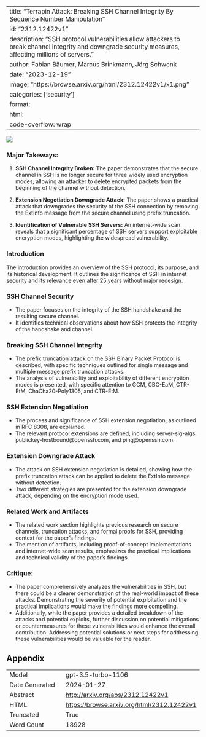 
---
title: "Terrapin Attack: Breaking SSH Channel Integrity By Sequence Number Manipulation"
id: "2312.12422v1"
description: "SSH protocol vulnerabilities allow attackers to break channel integrity and downgrade security measures, affecting millions of servers."
author: Fabian Bäumer, Marcus Brinkmann, Jörg Schwenk
date: "2023-12-19"
image: "https://browse.arxiv.org/html/2312.12422v1/x1.png"
categories: ['security']
format:
  html:
    code-overflow: wrap
---

![](https://browse.arxiv.org/html/2312.12422v1/x1.png)

### Major Takeways:

1. **SSH Channel Integrity Broken:** The paper demonstrates that the secure channel in SSH is no longer secure for three widely used encryption modes, allowing an attacker to delete encrypted packets from the beginning of the channel without detection.

2. **Extension Negotiation Downgrade Attack:** The paper shows a practical attack that downgrades the security of the SSH connection by removing the ExtInfo message from the secure channel using prefix truncation.

3. **Identification of Vulnerable SSH Servers:** An internet-wide scan reveals that a significant percentage of SSH servers support exploitable encryption modes, highlighting the widespread vulnerability.

### Introduction

The introduction provides an overview of the SSH protocol, its purpose, and its historical development. It outlines the significance of SSH in internet security and its relevance even after 25 years without major redesign.

### SSH Channel Security

- The paper focuses on the integrity of the SSH handshake and the resulting secure channel.
- It identifies technical observations about how SSH protects the integrity of the handshake and channel.

### Breaking SSH Channel Integrity

- The prefix truncation attack on the SSH Binary Packet Protocol is described, with specific techniques outlined for single message and multiple message prefix truncation attacks.
- The analysis of vulnerability and exploitability of different encryption modes is presented, with specific attention to GCM, CBC-EaM, CTR-EtM, ChaCha20-Poly1305, and CTR-EtM.

### SSH Extension Negotiation

- The process and significance of SSH extension negotiation, as outlined in RFC 8308, are explained.
- The relevant protocol extensions are defined, including server-sig-algs, publickey-hostbound@openssh.com, and ping@openssh.com.

### Extension Downgrade Attack

- The attack on SSH extension negotiation is detailed, showing how the prefix truncation attack can be applied to delete the ExtInfo message without detection.
- Two different strategies are presented for the extension downgrade attack, depending on the encryption mode used.

### Related Work and Artifacts

- The related work section highlights previous research on secure channels, truncation attacks, and formal proofs for SSH, providing context for the paper's findings.
- The mention of artifacts, including proof-of-concept implementations and internet-wide scan results, emphasizes the practical implications and technical validity of the paper's findings.

### Critique:

- The paper comprehensively analyzes the vulnerabilities in SSH, but there could be a clearer demonstration of the real-world impact of these attacks. Demonstrating the severity of potential exploitation and the practical implications would make the findings more compelling.
- Additionally, while the paper provides a detailed breakdown of the attacks and potential exploits, further discussion on potential mitigations or countermeasures for these vulnerabilities would enhance the overall contribution. Addressing potential solutions or next steps for addressing these vulnerabilities would be valuable for the reader.

## Appendix

|          |          |
|----------|----------|
| Model     | gpt-3.5-turbo-1106       |
| Date Generated     | 2024-01-27       |
| Abstract | [http://arxiv.org/abs/2312.12422v1](http://arxiv.org/abs/2312.12422v1)        |
| HTML     | [https://browse.arxiv.org/html/2312.12422v1](https://browse.arxiv.org/html/2312.12422v1)       |
| Truncated       | True       |
| Word Count       | 18928       |